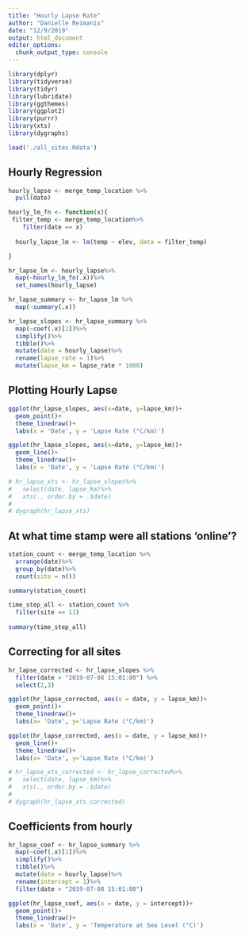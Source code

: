 ```yaml
---
title: "Hourly Lapse Rate"
author: "Danielle Reimanis"
date: "12/9/2019"
output: html_document
editor_options: 
  chunk_output_type: console
---
```


```r
library(dplyr)
library(tidyverse)
library(tidyr)
library(lubridate)
library(ggthemes)
library(ggplot2)
library(purrr)
library(xts)
library(dygraphs)
```


```r

load('./all_sites.Rdata')

```

## Hourly Regression

```r

hourly_lapse <- merge_temp_location %>%
  pull(date)

hourly_lm_fn <- function(x){
 filter_temp <- merge_temp_location%>%
    filter(date == x)
 
  hourly_lapse_lm <- lm(temp ~ elev, data = filter_temp)

}

hr_lapse_lm <- hourly_lapse%>%
  map(~hourly_lm_fn(.x))%>%
  set_names(hourly_lapse)

hr_lapse_summary <- hr_lapse_lm %>%
  map(~summary(.x))

hr_lapse_slopes <- hr_lapse_summary %>%
  map(~coef(.x)[2])%>%
  simplify()%>%
  tibble()%>%
  mutate(date = hourly_lapse)%>%
  rename(lapse_rate = 1)%>%
  mutate(lapse_km = lapse_rate * 1000)

```

## Plotting Hourly Lapse

```r

ggplot(hr_lapse_slopes, aes(x=date, y=lapse_km))+
  geom_point()+
  theme_linedraw()+
  labs(x = 'Date', y = 'Lapse Rate (°C/km)')

ggplot(hr_lapse_slopes, aes(x=date, y=lapse_km))+
  geom_line()+
  theme_linedraw()+
  labs(x = 'Date', y = 'Lapse Rate (°C/km)')

# hr_lapse_xts <- hr_lapse_slopes%>%
#   select(date, lapse_km)%>%
#   xts(., order.by = .$date)
# 
# dygraph(hr_lapse_xts)

```

## At what time stamp were all stations 'online'?

```r

station_count <- merge_temp_location %>%
  arrange(date)%>%
  group_by(date)%>%
  count(site = n())

summary(station_count)

time_step_all <- station_count %>%
  filter(site == 11) 
 
summary(time_step_all)

```

## Correcting for all sites 

```r
hr_lapse_corrected <- hr_lapse_slopes %>%
  filter(date > "2019-07-08 15:01:00") %>%
  select(2,3)

ggplot(hr_lapse_corrected, aes(x = date, y = lapse_km))+
  geom_point()+
  theme_linedraw()+
  labs(x= 'Date', y='Lapse Rate (°C/km)')

ggplot(hr_lapse_corrected, aes(x = date, y = lapse_km))+
  geom_line()+
  theme_linedraw()+
  labs(x= 'Date', y='Lapse Rate (°C/km)')
```


```r
# hr_lapse_xts_corrected <- hr_lapse_corrected%>%
#   select(date, lapse_km)%>%
#   xts(., order.by = .$date)
# 
# dygraph(hr_lapse_xts_corrected)

```

## Coefficients from hourly

```r

hr_lapse_coef <- hr_lapse_summary %>%
  map(~coef(.x)[1])%>%
  simplify()%>%
  tibble()%>%
  mutate(date = hourly_lapse)%>%
  rename(intercept = 1)%>%
  filter(date > "2019-07-08 15:01:00")

ggplot(hr_lapse_coef, aes(x = date, y = intercept))+
  geom_point()+
  theme_linedraw()+
  labs(x = 'Date', y = 'Temperature at Sea Level (°C)')
  
```


